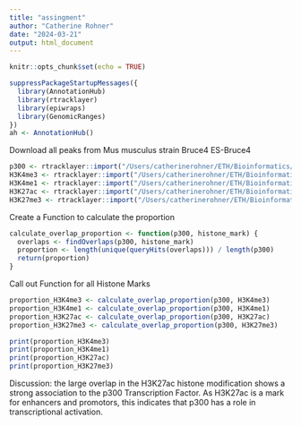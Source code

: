 ```yaml
---
title: "assingment"
author: "Catherine Rohner"
date: "2024-03-21"
output: html_document
---
```


```r
knitr::opts_chunk$set(echo = TRUE)
```

```r
suppressPackageStartupMessages({
  library(AnnotationHub)
  library(rtracklayer)
  library(epiwraps)
  library(GenomicRanges)
})
ah <- AnnotationHub()
```

Download all peaks from Mus musculus strain Bruce4 ES-Bruce4

```r
p300 <- rtracklayer::import("/Users/catherinerohner/ETH/Bioinformatics/ENCFF653YVR.bed", format="narrowPeak")
H3K4me3 <- rtracklayer::import("/Users/catherinerohner/ETH/Bioinformatics/ENCFF247GVM.bed", format="narrowPeak")
H3K4me1 <- rtracklayer::import("/Users/catherinerohner/ETH/Bioinformatics/ENCFF333IJH.bed", format="narrowPeak")
H3K27ac <- rtracklayer::import("/Users/catherinerohner/ETH/Bioinformatics/ENCFF360VIS.bed", format="narrowPeak")
H3K27me3 <- rtracklayer::import("/Users/catherinerohner/ETH/Bioinformatics/ENCFF008XKX.bed", format="narrowPeak")
```

Create a Function to calculate the proportion

```r
calculate_overlap_proportion <- function(p300, histone_mark) {
  overlaps <- findOverlaps(p300, histone_mark)
  proportion <- length(unique(queryHits(overlaps))) / length(p300)
  return(proportion)
}
```

Call out Function for all Histone Marks

```r
proportion_H3K4me3 <- calculate_overlap_proportion(p300, H3K4me3)
proportion_H3K4me1 <- calculate_overlap_proportion(p300, H3K4me1)
proportion_H3K27ac <- calculate_overlap_proportion(p300, H3K27ac)
proportion_H3K27me3 <- calculate_overlap_proportion(p300, H3K27me3)

print(proportion_H3K4me3)
print(proportion_H3K4me1)
print(proportion_H3K27ac)
print(proportion_H3K27me3)
```
Discussion: the large overlap in the H3K27ac histone modification shows a strong association to the p300 Transcription Factor. As H3K27ac is a mark for enhancers and promotors, this indicates that p300 has a role in transcriptional activation.


